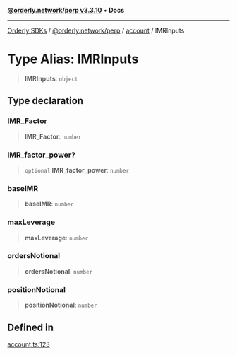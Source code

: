 [**@orderly.network/perp v3.3.10**](/sdks/tech-doc/@orderly.network/perp/README) • **Docs**

***

[Orderly SDKs](/sdks/tech-doc/packages) / [@orderly.network/perp](/sdks/tech-doc/@orderly.network/perp/README) / [account](/sdks/tech-doc/@orderly.network/perp/namespaces/account/README) / IMRInputs

# Type Alias: IMRInputs

> **IMRInputs**: `object`

## Type declaration

### IMR\_Factor

> **IMR\_Factor**: `number`

### IMR\_factor\_power?

> `optional` **IMR\_factor\_power**: `number`

### baseIMR

> **baseIMR**: `number`

### maxLeverage

> **maxLeverage**: `number`

### ordersNotional

> **ordersNotional**: `number`

### positionNotional

> **positionNotional**: `number`

## Defined in

[account.ts:123](https://github.com/OrderlyNetwork/js-sdk/blob/554ae704783e3b83c40bb234a899e8f02987d9b6/packages/perp/src/account.ts#L123)
